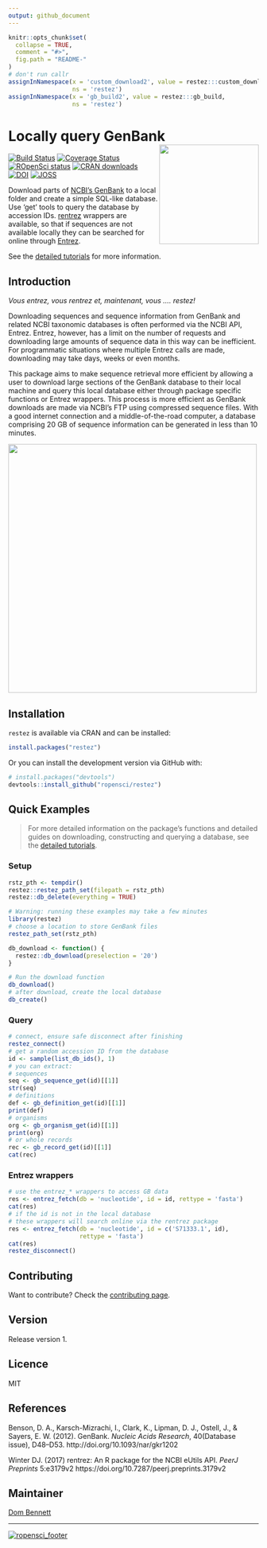 ```yaml
---
output: github_document
---
```


<!-- README.md is generated from README.Rmd. Please edit that file -->
<!-- devtools::rmarkdown::render("README.Rmd") -->
<!-- Rscript -e "library(knitr); knit('README.Rmd')" -->

```r
knitr::opts_chunk$set(
  collapse = TRUE,
  comment = "#>",
  fig.path = "README-"
)
# don't run callr
assignInNamespace(x = 'custom_download2', value = restez:::custom_download,
                  ns = 'restez')
assignInNamespace(x = 'gb_build2', value = restez:::gb_build,
                  ns = 'restez')
```

# Locally query GenBank <img src="https://raw.githubusercontent.com/ropensci/restez/master/logo.png" height="200" align="right"/>

[![Build Status](https://travis-ci.org/ropensci/restez.svg?branch=master)](https://travis-ci.org/ropensci/restez) [![Coverage Status](https://coveralls.io/repos/github/ropensci/restez/badge.svg?branch=master)](https://coveralls.io/github/ropensci/restez?branch=master) [![ROpenSci status](https://badges.ropensci.org/232_status.svg)](https://github.com/ropensci/onboarding/issues/232) [![CRAN downloads](http://cranlogs.r-pkg.org/badges/grand-total/restez)](https://CRAN.R-project.org/package=restez) [![DOI](https://zenodo.org/badge/129107980.svg)](https://zenodo.org/badge/latestdoi/129107980) [![JOSS](http://joss.theoj.org/papers/6eb3ba7dddbdab8788a430eb62fc3841/status.svg)](https://github.com/openjournals/joss-reviews/issues/)

Download parts of [NCBI's GenBank](https://www.ncbi.nlm.nih.gov/nuccore) to a local folder and create a simple SQL-like database. Use 'get' tools to query the database by accession IDs. [rentrez](https://github.com/ropensci/rentrez) wrappers are available, so that if sequences are not available locally they can be searched for online through [Entrez](https://www.ncbi.nlm.nih.gov/books/NBK25500/).

See the [detailed  tutorials](https://ropensci.github.io/restez/articles/restez.html) for more information.

## Introduction

*Vous entrez, vous rentrez et, maintenant, vous .... restez!*

Downloading sequences and sequence information from GenBank and related NCBI taxonomic databases is often performed via the NCBI API, Entrez. Entrez, however, has a limit on the number of requests and downloading large amounts of sequence data in this way can be inefficient. For programmatic situations where multiple Entrez calls are made, downloading may take days, weeks or even months.

This package aims to make sequence retrieval more efficient by allowing a user to download large sections of the GenBank database to their local machine and query this local database either through package specific functions or Entrez wrappers. This process is more efficient as GenBank downloads are made via NCBI's FTP using compressed sequence files. With a good internet connection and a middle-of-the-road computer, a database comprising 20 GB of sequence information can be generated in less than 10 minutes.

<img src="https://raw.githubusercontent.com/ropensci/restez/master/paper/outline.png" height="500" align="center"/>

## Installation

`restez` is available via CRAN and can be installed:

```r
install.packages("restez")
```

Or you can install the development version via GitHub with:

```r
# install.packages("devtools")
devtools::install_github("ropensci/restez")
```

## Quick Examples

> For more detailed information on the package's functions and detailed guides on downloading, constructing and querying a database, see the [detailed  tutorials](https://ropensci.github.io/restez/articles/restez.html).

### Setup

```r
rstz_pth <- tempdir()
restez::restez_path_set(filepath = rstz_pth)
restez::db_delete(everything = TRUE)
```
```r
# Warning: running these examples may take a few minutes
library(restez)
# choose a location to store GenBank files
restez_path_set(rstz_pth)
```
``` r
db_download <- function() {
  restez::db_download(preselection = '20')
}
```
```r
# Run the download function
db_download()
# after download, create the local database
db_create()
```

### Query

```r
# connect, ensure safe disconnect after finishing
restez_connect()
# get a random accession ID from the database
id <- sample(list_db_ids(), 1)
# you can extract:
# sequences
seq <- gb_sequence_get(id)[[1]]
str(seq)
# definitions
def <- gb_definition_get(id)[[1]]
print(def)
# organisms
org <- gb_organism_get(id)[[1]]
print(org)
# or whole records
rec <- gb_record_get(id)[[1]]
cat(rec)
```

### Entrez wrappers

```r
# use the entrez_* wrappers to access GB data
res <- entrez_fetch(db = 'nucleotide', id = id, rettype = 'fasta')
cat(res)
# if the id is not in the local database
# these wrappers will search online via the rentrez package
res <- entrez_fetch(db = 'nucleotide', id = c('S71333.1', id),
                    rettype = 'fasta')
cat(res)
restez_disconnect()
```

## Contributing

Want to contribute? Check the [contributing page](https://ropensci.github.io/restez/CONTRIBUTING.html).

## Version

Release version 1.

## Licence

MIT

## References

Benson, D. A., Karsch-Mizrachi, I., Clark, K., Lipman, D. J., Ostell, J., &
Sayers, E. W. (2012). GenBank. *Nucleic Acids Research*, 40(Database issue),
D48–D53. http://doi.org/10.1093/nar/gkr1202

Winter DJ. (2017) rentrez: An R package for the NCBI eUtils API.
*PeerJ Preprints* 5:e3179v2 https://doi.org/10.7287/peerj.preprints.3179v2

## Maintainer

[Dom Bennett](https://github.com/DomBennett)

-----

[![ropensci_footer](http://ropensci.org/public_images/ropensci_footer.png)](http://ropensci.org)
